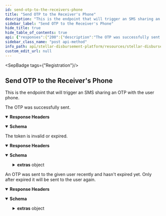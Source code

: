 ```yaml
---
id: send-otp-to-the-receivers-phone
title: "Send OTP to the Receiver's Phone"
description: "This is the endpoint that will trigger an SMS sharing an OTP with the user phone."
sidebar_label: "Send OTP to the Receiver's Phone"
hide_title: true
hide_table_of_contents: true
api: {"responses":{"200":{"description":"The OTP was successfully sent.","headers":{},"content":{"application/json":{"schema":{"type":"object","properties":{"status":{"type":"string"},"sanitized_phone_number":{"type":"string"}},"example":{"status":"ok","sanitized_phone_number":"* *** *** *415"}},"examples":{"response":{"value":{"status":"ok","sanitized_phone_number":"* *** *** *415"}}}}}},"401":{"description":"The token is invalid or expired.","headers":{},"content":{"application/json":{"schema":{"type":"object","properties":{"error":{"type":"string"},"extras":{"type":"object","properties":{"code":{"type":"string"},"details":{"type":"string"}}}},"example":{"error":"Unauthorized.","extras":{"code":"401_1","details":"The token is invalid or expired."}}},"examples":{"response":{"value":{"error":"Unauthorized.","extras":{"code":"401_1","details":"The token is invalid or expired."}}}}}}},"429":{"description":"An OTP was sent to the given user recently and hasn't expired yet. Only after expired it will be sent to the user again.","headers":{},"content":{"application/json":{"schema":{"type":"object","properties":{"error":{"type":"string"},"extras":{"type":"object","properties":{"code":{"type":"string"},"details":{"type":"string"}}}},"example":{"error":"Too many requests.","extras":{"code":"429_1","details":"An OTP was sent to the given user recently and hasn't expired yet. Only after expired it will be sent to the user again."}}},"examples":{"response":{"value":{"error":"Too many requests.","extras":{"code":"429_1","details":"An OTP was sent to the given user recently and hasn't expired yet. Only after expired it will be sent to the user again."}}}}}}}},"operationId":"Send OTP to the Receiver's Phone","description":"This is the endpoint that will trigger an SMS sharing an OTP with the user phone.","tags":["Registration"],"method":"post","path":"/registration/receiver/{token}/send_otp","securitySchemes":{"oauth2":{"type":"oauth2","flows":{"authorizationCode":{"authorizationUrl":"/","tokenUrl":"/","scopes":{}}}}},"info":{"title":"Stellar Disbursement Platform API","version":"","description":""},"postman":{"name":"Send OTP to the Receiver's Phone","description":{"content":"This is the endpoint that will trigger an SMS sharing an OTP with the user phone.","type":"text/plain"},"url":{"path":["registration","receiver",":token","send_otp"],"host":["{{baseUrl}}"],"query":[],"variable":[]},"header":[{"key":"Accept","value":"application/json"}],"method":"POST"}}
sidebar_class_name: "post api-method"
info_path: api/stellar-disbursement-platform/resources/stellar-disbursement-platform-api
custom_edit_url: null
---
```



<SepBadge tags={"Registration"}/>


## Send OTP to the Receiver's Phone



This is the endpoint that will trigger an SMS sharing an OTP with the user phone.

<div><ApiTabs><TabItem label={"200"} value={"200"}><div>

The OTP was successfully sent.

</div><details style={{"textAlign":"left","marginBottom":"1rem"}} data-collaposed={true} open={false}><summary style={{}}><strong>Response Headers</strong></summary><ul style={{"marginLeft":"1rem"}}></ul></details><div><MimeTabs schemaType={"response"}><TabItem label={"application/json"} value={"application/json"}><SchemaTabs><TabItem label={"Schema"} value={"Schema"}><details style={{}} data-collapsed={false} open={true}><summary style={{"textAlign":"left"}}><strong>Schema</strong></summary><div style={{"textAlign":"left","marginLeft":"1rem"}}></div><ul style={{"marginLeft":"1rem"}}><SchemaItem collapsible={false} name={"status"} required={false} schemaName={"string"} qualifierMessage={undefined} schema={{"type":"string"}}></SchemaItem><SchemaItem collapsible={false} name={"sanitized_phone_number"} required={false} schemaName={"string"} qualifierMessage={undefined} schema={{"type":"string"}}></SchemaItem></ul></details></TabItem><TabItem label={"Example (from schema)"} value={"Example (from schema)"}><ResponseSamples responseExample={"{\n  \"status\": \"ok\",\n  \"sanitized_phone_number\": \"* *** *** *415\"\n}"} language={"json"}></ResponseSamples></TabItem><TabItem label={"response"} value={"response"}><ResponseSamples responseExample={"{\n  \"status\": \"ok\",\n  \"sanitized_phone_number\": \"* *** *** *415\"\n}"} language={"json"}></ResponseSamples></TabItem></SchemaTabs></TabItem></MimeTabs></div></TabItem><TabItem label={"401"} value={"401"}><div>

The token is invalid or expired.

</div><details style={{"textAlign":"left","marginBottom":"1rem"}} data-collaposed={true} open={false}><summary style={{}}><strong>Response Headers</strong></summary><ul style={{"marginLeft":"1rem"}}></ul></details><div><MimeTabs schemaType={"response"}><TabItem label={"application/json"} value={"application/json"}><SchemaTabs><TabItem label={"Schema"} value={"Schema"}><details style={{}} data-collapsed={false} open={true}><summary style={{"textAlign":"left"}}><strong>Schema</strong></summary><div style={{"textAlign":"left","marginLeft":"1rem"}}></div><ul style={{"marginLeft":"1rem"}}><SchemaItem collapsible={false} name={"error"} required={false} schemaName={"string"} qualifierMessage={undefined} schema={{"type":"string"}}></SchemaItem><SchemaItem collapsible={true} className={"schemaItem"}><details style={{}}><summary style={{}}><strong>extras</strong><span style={{"opacity":"0.6"}}> object</span></summary><div style={{"marginLeft":"1rem"}}><SchemaItem collapsible={false} name={"code"} required={false} schemaName={"string"} qualifierMessage={undefined} schema={{"type":"string"}}></SchemaItem><SchemaItem collapsible={false} name={"details"} required={false} schemaName={"string"} qualifierMessage={undefined} schema={{"type":"string"}}></SchemaItem></div></details></SchemaItem></ul></details></TabItem><TabItem label={"Example (from schema)"} value={"Example (from schema)"}><ResponseSamples responseExample={"{\n  \"error\": \"Unauthorized.\",\n  \"extras\": {\n    \"code\": \"401_1\",\n    \"details\": \"The token is invalid or expired.\"\n  }\n}"} language={"json"}></ResponseSamples></TabItem><TabItem label={"response"} value={"response"}><ResponseSamples responseExample={"{\n  \"error\": \"Unauthorized.\",\n  \"extras\": {\n    \"code\": \"401_1\",\n    \"details\": \"The token is invalid or expired.\"\n  }\n}"} language={"json"}></ResponseSamples></TabItem></SchemaTabs></TabItem></MimeTabs></div></TabItem><TabItem label={"429"} value={"429"}><div>

An OTP was sent to the given user recently and hasn't expired yet. Only after expired it will be sent to the user again.

</div><details style={{"textAlign":"left","marginBottom":"1rem"}} data-collaposed={true} open={false}><summary style={{}}><strong>Response Headers</strong></summary><ul style={{"marginLeft":"1rem"}}></ul></details><div><MimeTabs schemaType={"response"}><TabItem label={"application/json"} value={"application/json"}><SchemaTabs><TabItem label={"Schema"} value={"Schema"}><details style={{}} data-collapsed={false} open={true}><summary style={{"textAlign":"left"}}><strong>Schema</strong></summary><div style={{"textAlign":"left","marginLeft":"1rem"}}></div><ul style={{"marginLeft":"1rem"}}><SchemaItem collapsible={false} name={"error"} required={false} schemaName={"string"} qualifierMessage={undefined} schema={{"type":"string"}}></SchemaItem><SchemaItem collapsible={true} className={"schemaItem"}><details style={{}}><summary style={{}}><strong>extras</strong><span style={{"opacity":"0.6"}}> object</span></summary><div style={{"marginLeft":"1rem"}}><SchemaItem collapsible={false} name={"code"} required={false} schemaName={"string"} qualifierMessage={undefined} schema={{"type":"string"}}></SchemaItem><SchemaItem collapsible={false} name={"details"} required={false} schemaName={"string"} qualifierMessage={undefined} schema={{"type":"string"}}></SchemaItem></div></details></SchemaItem></ul></details></TabItem><TabItem label={"Example (from schema)"} value={"Example (from schema)"}><ResponseSamples responseExample={"{\n  \"error\": \"Too many requests.\",\n  \"extras\": {\n    \"code\": \"429_1\",\n    \"details\": \"An OTP was sent to the given user recently and hasn't expired yet. Only after expired it will be sent to the user again.\"\n  }\n}"} language={"json"}></ResponseSamples></TabItem><TabItem label={"response"} value={"response"}><ResponseSamples responseExample={"{\n  \"error\": \"Too many requests.\",\n  \"extras\": {\n    \"code\": \"429_1\",\n    \"details\": \"An OTP was sent to the given user recently and hasn't expired yet. Only after expired it will be sent to the user again.\"\n  }\n}"} language={"json"}></ResponseSamples></TabItem></SchemaTabs></TabItem></MimeTabs></div></TabItem></ApiTabs></div>
